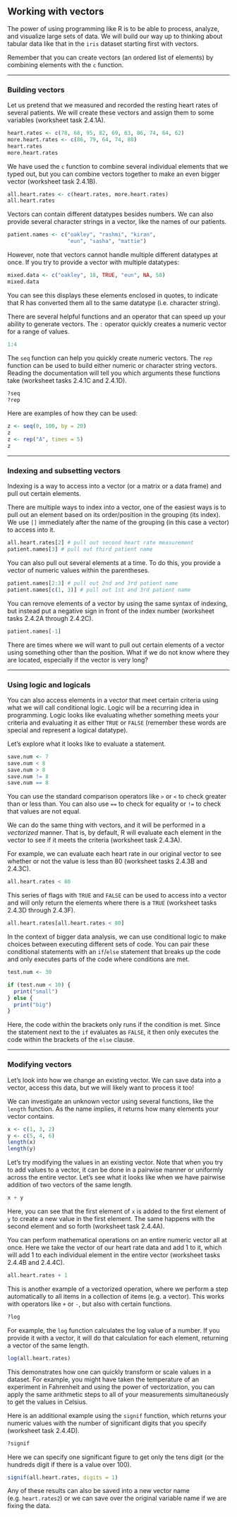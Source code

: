 ## Working with vectors

The power of using programming like R is to be able to process, analyze, and visualize large sets of data. We will build our way up to thinking about tabular data like that in the `iris` dataset starting first with vectors.

Remember that you can create vectors (an ordered list of elements) by combining elements with the `c` function.

------

### Building vectors

Let us pretend that we measured and recorded the resting heart rates of several patients. We will create these vectors and assign them to some variables (worksheet task 2.4.1A).

```r
heart.rates <- c(78, 68, 95, 82, 69, 63, 86, 74, 64, 62)
more.heart.rates <- c(86, 79, 64, 74, 80)
heart.rates
more.heart.rates
```

We have used the `c` function to combine several individual elements that we typed out, but you can combine vectors together to make an even bigger vector (worksheet task 2.4.1B).

```r
all.heart.rates <- c(heart.rates, more.heart.rates)
all.heart.rates
```

Vectors can contain different datatypes besides numbers. We can also provide several character strings in a vector, like the names of our patients.

```r
patient.names <- c("oakley", "rashmi", "kiran",
                   "eun", "sasha", "mattie")
```

However, note that vectors cannot handle multiple different datatypes at once. If you try to provide a vector with multiple datatypes:

```r
mixed.data <- c("oakley", 18, TRUE, "eun", NA, 50)
mixed.data
```

You can see this displays these elements enclosed in quotes, to indicate that R has converted them all to the same datatype (i.e. character string).

There are several helpful functions and an operator that can speed up your ability to generate vectors. The `:` operator quickly creates a numeric vector for a range of values.

```r
1:4
```

The `seq` function can help you quickly create numeric vectors. The `rep` function can be used to build either numeric or character string vectors.  Reading the documentation will tell you which arguments these functions take (worksheet tasks 2.4.1C and 2.4.1D).

```r
?seq
?rep
```

Here are examples of how they can be used:

```r
z <- seq(0, 100, by = 20)
z
z <- rep("A", times = 5)
z
```

------

### Indexing and subsetting vectors

Indexing is a way to access into a vector (or a matrix or a data frame) and pull out certain elements.

There are multiple ways to index into a vector, one of the easiest ways is to pull out an element based on its order/position in the grouping (its index). We use `[]` immediately after the name of the grouping (in this case a vector) to access into it.

```r
all.heart.rates[2] # pull out second heart rate measurement
patient.names[3] # pull out third patient name
```

You can also pull out several elements at a time. To do this, you provide a vector of numeric values within the parentheses.

```r
patient.names[2:3] # pull out 2nd and 3rd patient name
patient.names[c(1, 3)] # pull out 1st and 3rd patient name
```

You can remove elements of a vector by using the same syntax of indexing, but instead put a negative sign in front of the index number (worksheet tasks 2.4.2A through 2.4.2C).

```r
patient.names[-1]
```

There are times where we will want to pull out certain elements of a vector using something other than the position. What if we do not know where they are located, especially if the vector is very long?

------

### Using logic and logicals

You can also access elements in a vector that meet certain criteria using what we will call conditional logic. Logic will be a recurring idea in programming. Logic looks like evaluating whether something meets your criteria and evaluating it as either `TRUE` or `FALSE` (remember these words are special and represent a logical datatype).

Let's explore what it looks like to evaluate a statement.

```r
save.num <- 7
save.num < 8
save.num > 8
save.num != 8
save.num == 8
```

You can use the standard comparison operators like `>` or `<` to check greater than or less than. You can also use `==` to check for equality or `!=` to check that values are not equal.

We can do the same thing with vectors, and it will be performed in a *vectorized* manner. That is, by default, R will evaluate each element in the vector to see if it meets the criteria (worksheet task 2.4.3A).

For example, we can evaluate each heart rate in our original vector to see whether or not the value is less than 80 (worksheet tasks 2.4.3B and 2.4.3C).

```r
all.heart.rates < 80
```

This series of flags with `TRUE` and `FALSE` can be used to access into a vector and will only return the elements where there is a `TRUE` (worksheet tasks 2.4.3D through 2.4.3F).

```r
all.heart.rates[all.heart.rates < 80]
```

In the context of bigger data analysis, we can use conditional logic to make choices between executing different sets of code. You can pair these conditional statements with an `if`/`else` statement that breaks up the code and only executes parts of the code where conditions are met.

```r
test.num <- 30

if (test.num < 10) {
  print("small")
} else {
  print("big")
}
```

Here, the code within the brackets only runs if the condition is met. Since the statement next to the `if` evaluates as `FALSE`, it then only executes the code within the brackets of the `else` clause. 

------

### Modifying vectors

Let's look into how we change an existing vector. We can save data into a vector, access this data, but we will likely want to process it too!

We can investigate an unknown vector using several functions, like the `length` function. As the name implies, it returns how many elements your vector contains.

```r
x <- c(1, 3, 2)
y <- c(5, 4, 6)
length(x)
length(y)
```

Let's try modifying the values in an existing vector. Note that when you try to add values to a vector, it can be done in a pairwise manner or uniformly across the entire vector. Let's see what it looks like when we have pairwise addition of two vectors of the same length.

```r
x + y
```

Here, you can see that the first element of `x` is added to the first element of `y` to create a new value in the first element. The same happens with the second element and so forth (worksheet task 2.4.4A).

You can perform mathematical operations on an entire numeric vector all at once. Here we take the vector of our heart rate data and add 1 to it, which  will add 1 to each individual element in the entire vector (worksheet tasks 2.4.4B and 2.4.4C).

```r
all.heart.rates + 1
```

This is another example of a vectorized operation, where we perform a step automatically to all items in a collection of items (e.g. a vector). This works with operators like `+` or `-`, but also with certain functions.

```r
?log
```

For example, the `log` function calculates the log value of a number. If you provide it with a vector, it will do that calculation for each element, returning a vector of the same length.

```r
log(all.heart.rates)
```

This demonstrates how one can quickly transform or scale values in a dataset. For example, you might have taken the temperature of an experiment in Fahrenheit and using the power of vectorization, you can apply the same arithmetic steps to all of your measurements simultaneously to get the values in Celsius.

Here is an additional example using the `signif` function, which returns your numeric values with the number of significant digits that you specify (worksheet task 2.4.4D).

```r
?signif
```

Here we can specify one significant figure to get only the tens digit (or the hundreds digit if there is a value over 100).

```r
signif(all.heart.rates, digits = 1)
```

Any of these results can also be saved into a new vector name (e.g. `heart.rates2`) or we can save over the original variable name if we are fixing the data.
